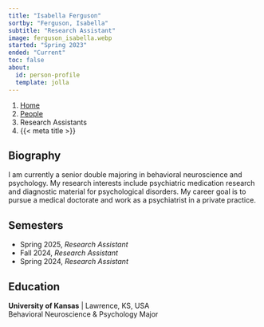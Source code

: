 ---
title: "Isabella Ferguson"
sortby: "Ferguson, Isabella"
subtitle: "Research Assistant"
image: ferguson_isabella.webp
started: "Spring 2023"
ended: "Current"
toc: false
about:
  id: person-profile
  template: jolla
---

```{=html}
<nav aria-label="breadcrumb">
  <ol class="breadcrumb">
    <li class="breadcrumb-item"><a href="../../index.html">Home</a></li>
    <li class="breadcrumb-item"><a href="../../people.html">People</a></li>
    <li class="breadcrumb-item active">Research Assistants</li>
    <li class="breadcrumb-item active" aria-current="page">{{< meta title >}}</li>
  </ol>
</nav>
```

:::{#person-profile}
## Biography
I am currently a senior double majoring in behavioral neuroscience and psychology. My research interests include psychiatric medication research and diagnostic material for psychological disorders. My career goal is to pursue a medical doctorate and work as a psychiatrist in a private practice.


## Semesters

- Spring 2025, *Research Assistant*
- Fall 2024, *Research Assistant*
- Spring 2024, *Research Assistant*

## Education

**University of Kansas** | Lawrence, KS, USA<br />
Behavioral Neuroscience & Psychology Major
:::
